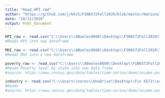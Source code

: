 ```yaml
---
title: "Read_HPI.rmd"
author: "https://github.com/jrkkv5/FIN6572Fall2020/blob/master/National%20Debt/importNationalDebt.Rmd"
date: "10/31/2020"
output: html_document
---
```


```r
HPI_raw <- read.csv("C:\\Users\\ABowles0608\\Desktop\\FIN6572Fall2020\\Project csv files\\HPI_AT_state.csv")
#Reads HPI into new dataframe

MHI_raw <- read.csv("C:\\Users\\ABowles0608\\Desktop\\FIN6572Fall2020\\Project csv files\\MHI.csv")
#Reads MHI into a new dataframe

poverty_raw <- read.csv("C:\\Users\\ABowles0608\\Desktop\\FIN6572Fall2020\\Project csv files\\povertylevel.csv")
#Reads Poverty level by state into new data frame
#source: https://www.census.gov/data/tables/time-series/demo/income-poverty/historical-poverty-people.html

```
```r


industry <- read.csv("C:\\Users\\nores\\OneDrive\\Desktop\\Fin 6572\\occupational numbers.csv")
#Reads 
#source: https://www.census.gov/data/tables/time-series/demo/income-poverty/historical-poverty-people.html

```




